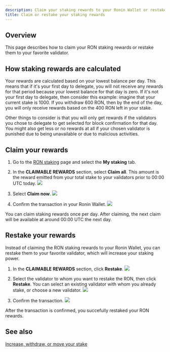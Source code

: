 ```yaml
---
description: Claim your staking rewards to your Ronin Wallet or restake them to a validator.
title: Claim or restake your staking rewards
---
```



## Overview

This page describes how to claim your RON staking rewards or restake them to your favorite validator.

## How staking rewards are calculated

Your rewards are calculated based on your lowest balance per day. This means that if it's your first day to delegate, you will not
receive any rewards for that period because your lowest balance for that day is zero.
If it's not your first day to delegate, then consider this example:
imagine that your current stake is 1000. If you withdraw 600 RON, then by the end of the day,
you will only receive rewards based on the 400 RON left in your stake.

Other things to consider is that you will only get rewards if the validators you chose to delegate to get selected for block confirmation for that day.
You might also get less or no rewards at all if your chosen validator is punished due to being unavailable or due to malicious activities.

## Claim your rewards

1. Go to the [RON staking](https://app.roninchain.com/staking) page and select
the **My staking** tab.
2. In the **CLAIMABLE REWARDS** section, select **Claim all**. This amount is
the reward emitted from your total stake to your validators prior to 00:00 UTC
today.
   <img src={claimStepOne} width={1440} />

3. Select **Claim now**.
   <img src={claimStepTwo} width={400} />

4. Confirm the transaction in your Ronin Wallet.
   <img src={claimConfirm} width={300} />

You can claim staking rewards once per day. After claiming, the next claim will be available at around 00:00 UTC 
the next day.

## Restake your rewards

Instead of claiming the RON staking rewards to your Ronin Wallet, you can restake them to your favorite validator, which will increase your staking power.

1. In the **CLAIMABLE REWARDS** section, click **Restake**.
   <img src={restakeStepOne} width={1440} />

2. Select the validator to whom you want to restake the RON, then click **Restake**. You can select an existing validator with whom you already stake, or choose a new validator.
   <img src={restakeStepTwo} width={400} />

3. Confirm the transaction.
   <img src={restakeConfirm} width={300} />

After the transaction is confirmed, you succefully restaked your RON rewards.

## See also

[Increase, withdraw, or move your stake](stake.mdx)